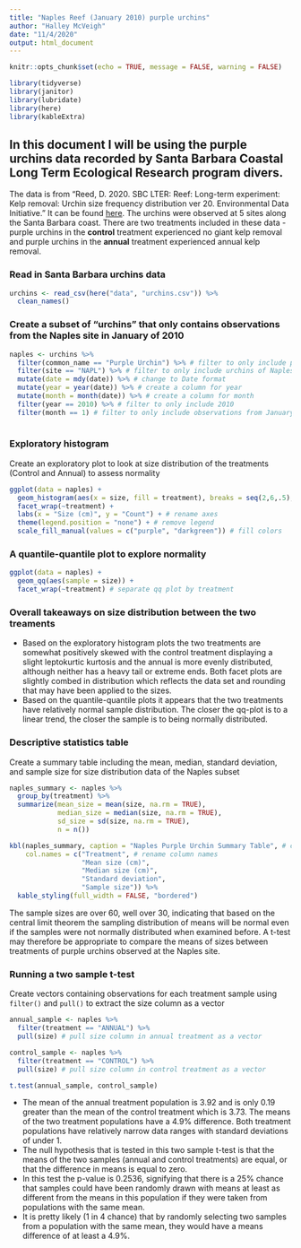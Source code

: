 ```yaml
---
title: "Naples Reef (January 2010) purple urchins"
author: "Halley McVeigh"
date: "11/4/2020"
output: html_document
---
```


```r
knitr::opts_chunk$set(echo = TRUE, message = FALSE, warning = FALSE)

library(tidyverse)
library(janitor)
library(lubridate)
library(here)
library(kableExtra)
```

## In this document I will be using the purple urchins data recorded by Santa Barbara Coastal Long Term Ecological Research program divers.

The data is from "Reed, D. 2020. SBC LTER: Reef: Long-term experiment: Kelp removal: Urchin size frequency distribution ver 20. Environmental Data Initiative." It can be found [here](https://doi.org/10.6073/pasta/5a1e9ef03aa47bd2225c0bb98a02a63b). The urchins were observed at 5 sites along the Santa Barbara coast. There are two treatments included in these data - purple urchins in the **control** treatment experienced no giant kelp removal and purple urchins in the **annual** treatment experienced annual kelp removal.


### Read in Santa Barbara urchins data
```r
urchins <- read_csv(here("data", "urchins.csv")) %>% 
  clean_names()
```

### Create a subset of "urchins" that only contains observations from the Naples site in January of 2010

```r
naples <- urchins %>%
  filter(common_name == "Purple Urchin") %>% # filter to only include purple urchins
  filter(site == "NAPL") %>% # filter to only include urchins of Naples
  mutate(date = mdy(date)) %>% # change to Date format
  mutate(year = year(date)) %>% # create a column for year
  mutate(month = month(date)) %>% # create a column for month
  filter(year == 2010) %>% # filter to only include 2010
  filter(month == 1) # filter to only include observations from January
  
```

### Exploratory histogram
Create an exploratory plot to look at size distribution of the treatments (Control and Annual) to assess normality

```r
ggplot(data = naples) +
  geom_histogram(aes(x = size, fill = treatment), breaks = seq(2,6,.5), alpha = .6) +
  facet_wrap(~treatment) +
  labs(x = "Size (cm)", y = "Count") + # rename axes
  theme(legend.position = "none") + # remove legend
  scale_fill_manual(values = c("purple", "darkgreen")) # fill colors
```


### A quantile-quantile plot to explore normality
```r
ggplot(data = naples) +
  geom_qq(aes(sample = size)) +
  facet_wrap(~treatment) # separate qq plot by treatment
```

### Overall takeaways on size distribution between the two treaments
 * Based on the exploratory histogram plots the two treatments are somewhat positively skewed with the control treatment displaying a slight leptokurtic kurtosis and the annual is more evenly distributed, although neither has a heavy tail or extreme ends. Both facet plots are slightly combed in distribution which reflects the data set and rounding that may have been applied to the sizes.
 * Based on the quantile-quantile plots it appears that the two treatments have relatively normal sample distribution. The closer the qq-plot is to a linear trend, the closer the sample is to being normally distributed. 

### Descriptive statistics table
Create a summary table including the mean, median, standard deviation, and sample size for size distribution data of the Naples subset 

```r
naples_summary <- naples %>% 
  group_by(treatment) %>% 
  summarize(mean_size = mean(size, na.rm = TRUE),
            median_size = median(size, na.rm = TRUE),
            sd_size = sd(size, na.rm = TRUE),
            n = n())

kbl(naples_summary, caption = "Naples Purple Urchin Summary Table", # create summary table
    col.names = c("Treatment", # rename column names
                  "Mean size (cm)",
                  "Median size (cm)",
                  "Standard deviation",
                  "Sample size")) %>% 
  kable_styling(full_width = FALSE, "bordered")
```
The sample sizes are over 60, well over 30, indicating that based on the central limit theorem the sampling distribution of means will be normal even if the samples were not normally distributed when examined before. A t-test may therefore be appropriate to compare the means of sizes between treatments of purple urchins observed at the Naples site. 

### Running a two sample t-test 
Create vectors containing observations for each treatment sample using `filter()` and `pull()` to extract the size column as a vector

```r
annual_sample <- naples %>% 
  filter(treatment == "ANNUAL") %>% 
  pull(size) # pull size column in annual treatment as a vector

control_sample <- naples %>% 
  filter(treatment == "CONTROL") %>% 
  pull(size) # pull size column in control treatment as a vector

t.test(annual_sample, control_sample)
```

 * The mean of the annual treatment population is 3.92 and is only 0.19 greater than the mean of the control treatment which is 3.73. The means of the two treatment populations have a 4.9% difference. Both treatment populations have relatively narrow data ranges with standard deviations of under 1.
 * The null hypothesis that is tested in this two sample t-test is that the means of the two samples (annual and control treatments) are equal, or that the difference in means is equal to zero. 
 * In this test the p-value is 0.2536, signifying that there is a 25% chance that samples could have been randomly drawn with means at least as different from the means in this population if they were taken from populations with the same mean.
 * It is pretty likely (1 in 4 chance) that by randomly selecting two samples from a population with the same mean, they would have a means difference of at least a 4.9%.






